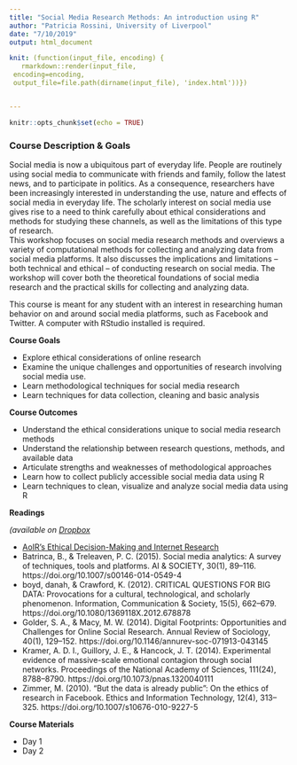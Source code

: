 ```yaml
---
title: "Social Media Research Methods: An introduction using R"
author: "Patricia Rossini, University of Liverpool"
date: "7/10/2019"
output: html_document

knit: (function(input_file, encoding) {
   rmarkdown::render(input_file,
 encoding=encoding,
 output_file=file.path(dirname(input_file), 'index.html'))})


---
```


```r
knitr::opts_chunk$set(echo = TRUE)
```



### Course Description & Goals 

Social media is now a ubiquitous part of everyday life. People are routinely using social media to communicate with friends and family, follow the latest news, and to participate in politics. As a consequence, researchers have been increasingly interested in understanding the use, nature and effects of social media in everyday life. The scholarly interest on social media use gives rise to a need to think carefully about ethical considerations and methods for studying these channels, as well as the limitations of this type of research.  
This workshop focuses on social media research methods and overviews a variety of computational methods for collecting and analyzing data from social media platforms. It also discusses the implications and limitations – both technical and ethical – of conducting research on social media. The workshop will cover both the theoretical foundations of social media research and the practical skills for collecting and analyzing data. 

This course is meant for any student with an interest in researching human behavior on and around social media platforms, such as Facebook and Twitter. A computer with RStudio installed is required.

**Course Goals**

- Explore ethical considerations of online research 
- Examine the unique challenges and opportunities of research involving social media use.
- Learn methodological techniques for social media research
- Learn techniques for data collection, cleaning and basic analysis 

**Course Outcomes** 

- Understand the ethical considerations unique to social media research methods 
- Understand the relationship between research questions, methods, and available data
- Articulate strengths and weaknesses of methodological approaches 
- Learn how to collect publicly accessible social media data using R
- Learn techniques to clean, visualize and analyze social media data using R



__Readings__

*(available on [Dropbox](https://www.dropbox.com/sh/xjzua39yr6ttxgo/AACjRj8xlB4w8UMDYMj16FyKa?dl=0)*

- [AoIR's Ethical Decision-Making and Internet Research](https://aoir.org/reports/ethics2.pdf)
- Batrinca, B., & Treleaven, P. C. (2015). Social media analytics: A survey of techniques, tools and platforms. AI & SOCIETY, 30(1), 89–116. https://doi.org/10.1007/s00146-014-0549-4
- boyd,  danah, & Crawford, K. (2012). CRITICAL QUESTIONS FOR BIG DATA: Provocations for a cultural, technological, and scholarly phenomenon. Information, Communication & Society, 15(5), 662–679. https://doi.org/10.1080/1369118X.2012.678878
- Golder, S. A., & Macy, M. W. (2014). Digital Footprints: Opportunities and Challenges for Online Social Research. Annual Review of Sociology, 40(1), 129–152. https://doi.org/10.1146/annurev-soc-071913-043145
- Kramer, A. D. I., Guillory, J. E., & Hancock, J. T. (2014). Experimental evidence of massive-scale emotional contagion through social networks. Proceedings of the National Academy of Sciences, 111(24), 8788–8790. https://doi.org/10.1073/pnas.1320040111
- Zimmer, M. (2010). “But the data is already public”: On the ethics of research in Facebook. Ethics and Information Technology, 12(4), 313–325. https://doi.org/10.1007/s10676-010-9227-5


__Course Materials__

- Day 1
- Day 2

